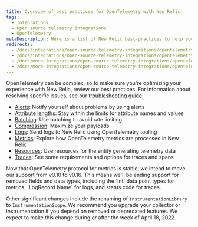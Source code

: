 ```yaml
---
title: Overview of best practices for OpenTelemetry with New Relic
tags:
  - Integrations
  - Open source telemetry integrations
  - OpenTelemetry
metaDescription: Here is a list of New Relic best-practices to help you optimize your OpenTelemetry deployments.
redirects:
  - /docs/integrations/open-source-telemetry-integrations/opentelemetry/opentelemetry-logs
  - /docs/integrations/open-source-telemetry-integrations/opentelemetry/opentelemetry-concepts
  - /docs/more-integrations/open-source-telemetry-integrations/opentelemetry/opentelemetry-concepts
  - /docs/more-integrations/open-source-telemetry-integrations/opentelemetry/opentelemetry-best-practices
---
```


OpenTelemetry can be complex, so to make sure you're optimizing your experience with New Relic, review our best practices. For information about resolving specific issues, see our [troubleshooting guide](/docs/more-integrations/open-source-telemetry-integrations/opentelemetry/opentelemetry-troubleshooting).

* [Alerts](/docs/more-integrations/open-source-telemetry-integrations/opentelemetry/best-practices/opentelemetry-best-practices-alerts): Notify yourself about problems by using alerts
* [Attribute lengths](/docs/more-integrations/open-source-telemetry-integrations/opentelemetry/best-practices/best-practices-attributes): Stay within the limits for attribute names and values
* [Batching](/docs/more-integrations/open-source-telemetry-integrations/opentelemetry/best-practices/best-practices-batching): Use batching to avoid rate limiting
* [Compression](/docs/more-integrations/open-source-telemetry-integrations/opentelemetry/best-practices/best-practices-compression): Maximize your payloads
* [Logs](/docs/more-integrations/open-source-telemetry-integrations/opentelemetry/best-practices/best-practices-logs): Send logs to New Relic using OpenTelemetry tooling
* [Metrics](/docs/more-integrations/open-source-telemetry-integrations/opentelemetry/best-practices/best-practices-metrics): Explore how OpenTelemetry metrics are processed in New Relic
* [Resources](/docs/more-integrations/open-source-telemetry-integrations/opentelemetry/best-practices/best-practices-resources): Use resources for the entity generating telemetry data
* [Traces](/docs/more-integrations/open-source-telemetry-integrations/opentelemetry/best-practices/best-practices-traces): See some requirements and options for traces and spans

<Callout variant="important">
Now that OpenTelemetry protocol for metrics is stable, we intend to move our support from v0.10 to v0.16. This means we'll be ending support for removed fields and data types, including the `Int` data point types for metrics, `LogRecord.Name` for logs, and status code for traces.

Other significant changes include the renaming of `InstrumentationLibrary` to `InstrumentationScope`. We recommend you upgrade your collector or instrumentation if you depend on removed or deprecated features. We expect to make this change during or after the week of April 18, 2022.
</Callout>



